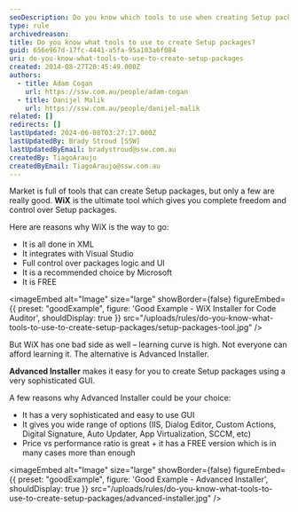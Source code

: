 ```yaml
---
seoDescription: Do you know which tools to use when creating Setup packages? Wix and Advanced Installer are two popular options.
type: rule
archivedreason:
title: Do you know what tools to use to create Setup packages?
guid: 656e967d-17fc-4441-a5fa-95a103a6f084
uri: do-you-know-what-tools-to-use-to-create-setup-packages
created: 2014-08-27T20:45:49.000Z
authors:
  - title: Adam Cogan
    url: https://ssw.com.au/people/adam-cogan
  - title: Danijel Malik
    url: https://ssw.com.au/people/danijel-malik
related: []
redirects: []
lastUpdated: 2024-06-08T03:27:17.000Z
lastUpdatedBy: Brady Stroud [SSW]
lastUpdatedByEmail: bradystroud@ssw.com.au
createdBy: TiagoAraujo
createdByEmail: TiagoAraujo@ssw.com.au
---
```


Market is full of tools that can create Setup packages, but only a few are really good.
**WiX** is the ultimate tool which gives you complete freedom and control over Setup packages.

Here are reasons why WiX is the way to go:

- It is all done in XML
- It integrates with Visual Studio
- Full control over packages logic and UI
- It is a recommended choice by Microsoft
- It is FREE

<imageEmbed
  alt="Image"
  size="large"
  showBorder={false}
  figureEmbed={{
    preset: "goodExample",
    figure: 'Good Example - WiX Installer for Code Auditor',
    shouldDisplay: true
  }}
  src="/uploads/rules/do-you-know-what-tools-to-use-to-create-setup-packages/setup-packages-tool.jpg"
/>

But WiX has one bad side as well – learning curve is high. Not everyone can afford learning it. The alternative is Advanced Installer.

**Advanced Installer** makes it easy for you to create Setup packages using a very sophisticated GUI.

A few reasons why Advanced Installer could be your choice:

- It has a very sophisticated and easy to use GUI
- It gives you wide range of options (IIS, Dialog Editor, Custom Actions, Digital Signature, Auto Updater, App Virtualization, SCCM, etc)
- Price vs performance ratio is great + it has a FREE version which is in many cases more than enough

<imageEmbed
  alt="Image"
  size="large"
  showBorder={false}
  figureEmbed={{
    preset: "goodExample",
    figure: 'Good Example - Advanced Installer',
    shouldDisplay: true
  }}
  src="/uploads/rules/do-you-know-what-tools-to-use-to-create-setup-packages/advanced-installer.jpg"
/>
